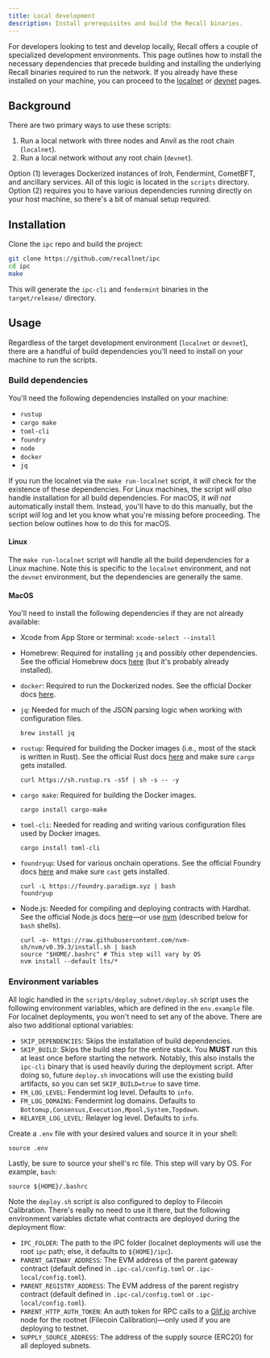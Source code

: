 ```yaml
---
title: Local development
description: Install prerequisites and build the Recall binaries.
---
```


For developers looking to test and develop locally, Recall offers a couple of specialized
development environments. This page outlines how to install the necessary dependencies that precede
building and installing the underlying Recall binaries required to run the network. If you already
have these installed on your machine, you can proceed to the
[localnet](/advanced/tools/local/localnet) or [devnet](/advanced/tools/local/devnet) pages.

## Background

There are two primary ways to use these scripts:

1. Run a local network with three nodes and Anvil as the root chain (`localnet`).
2. Run a local network without any root chain (`devnet`).

Option (1) leverages Dockerized instances of Iroh, Fendermint, CometBFT, and ancillary services. All
of this logic is located in the `scripts` directory. Option (2) requires you to have various
dependencies running directly on your host machine, so there's a bit of manual setup required.

## Installation

Clone the `ipc` repo and build the project:

```sh
git clone https://github.com/recallnet/ipc
cd ipc
make
```

This will generate the `ipc-cli` and `fendermint` binaries in the `target/release/` directory.

## Usage

Regardless of the target development environment (`localnet` or `devnet`), there are a handful of
build dependencies you'll need to install on your machine to run the scripts.

### Build dependencies

You'll need the following dependencies installed on your machine:

- `rustup`
- `cargo make`
- `toml-cli`
- `foundry`
- `node`
- `docker`
- `jq`

If you run the localnet via the `make run-localnet` script, it _will_ check for the existence of
these dependencies. For Linux machines, the script _will also_ handle installation for all build
dependencies. For macOS, it _will not_ automatically install them. Instead, you'll have to do this
manually, but the script _will_ log and let you know what you're missing before proceeding. The
section below outlines how to do this for macOS.

#### Linux

The `make run-localnet` script will handle all the build dependencies for a Linux machine. Note this
is specific to the `localnet` environment, and not the `devnet` environment, but the dependencies
are generally the same.

#### MacOS

You'll need to install the following dependencies if they are not already available:

- Xcode from App Store or terminal: `xcode-select --install`
- Homebrew: Required for installing `jq` and possibly other dependencies. See the official Homebrew
  docs [here](https://brew.sh/) (but it's probably already installed).
- `docker`: Required to run the Dockerized nodes. See the official Docker docs
  [here](https://docs.docker.com/desktop/install/mac-install).
- `jq`: Needed for much of the JSON parsing logic when working with configuration files.

  ```shell
  brew install jq
  ```

- `rustup`: Required for building the Docker images (i.e., most of the stack is written in Rust).
  See the official Rust docs [here](https://www.rust-lang.org/tools/install) and make sure `cargo`
  gets installed.

  ```shell
  curl https://sh.rustup.rs -sSf | sh -s -- -y
  ```

- `cargo make`: Required for building the Docker images.

  ```shell
  cargo install cargo-make
  ```

- `toml-cli`: Needed for reading and writing various configuration files used by Docker images.

  ```shell
  cargo install toml-cli
  ```

- `foundryup`: Used for various onchain operations. See the official Foundry docs
  [here](https://book.getfoundry.sh/getting-started/installation) and make sure `cast` gets
  installed.

  ```shell
  curl -L https://foundry.paradigm.xyz | bash
  foundryup
  ```

- Node.js: Needed for compiling and deploying contracts with Hardhat. See the official Node.js docs
  [here](https://nodejs.org/en/download)—or use [nvm](https://github.com/nvm-sh/nvm) (described
  below for `bash` shells).

  ```shell
  curl -o- https://raw.githubusercontent.com/nvm-sh/nvm/v0.39.3/install.sh | bash
  source "$HOME/.bashrc" # This step will vary by OS
  nvm install --default lts/*
  ```

### Environment variables

All logic handled in the `scripts/deploy_subnet/deploy.sh` script uses the following environment
variables, which are defined in the `env.example` file. For localnet deployments, you won't need to
set any of the above. There are also two additional optional variables:

- `SKIP_DEPENDENCIES`: Skips the installation of build dependencies.
- `SKIP_BUILD`: Skips the build step for the entire stack. You **MUST** run this at least once
  before starting the network. Notably, this also installs the `ipc-cli` binary that is used heavily
  during the deployment script. After doing so, future `deploy.sh` invocations will use the existing
  build artifacts, so you can set `SKIP_BUILD=true` to save time.
- `FM_LOG_LEVEL`: Fendermint log level. Defaults to `info`.
- `FM_LOG_DOMAINS`: Fendermint log domains. Defaults to
  `Bottomup,Consensus,Execution,Mpool,System,Topdown`.
- `RELAYER_LOG_LEVEL`: Relayer log level. Defaults to `info`.

Create a `.env` file with your desired values and source it in your shell:

```shell
source .env
```

Lastly, be sure to source your shell's rc file. This step will vary by OS. For example, `bash`:

```shell
source ${HOME}/.bashrc
```

Note the `deploy.sh` script is also configured to deploy to Filecoin Calibration. There's really no
need to use it there, but the following environment variables dictate what contracts are deployed
during the deployment flow:

- `IPC_FOLDER`: The path to the IPC folder (localnet deployments will use the root `ipc` path; else,
  it defaults to `${HOME}/ipc`).
- `PARENT_GATEWAY_ADDRESS`: The EVM address of the parent gateway contract (default defined in
  `.ipc-cal/config.toml` or `.ipc-local/config.toml`).
- `PARENT_REGISTRY_ADDRESS`: The EVM address of the parent registry contract (default defined in
  `.ipc-cal/config.toml` or `.ipc-local/config.toml`).
- `PARENT_HTTP_AUTH_TOKEN`: An auth token for RPC calls to a [Glif.io](https://api.node.glif.io/)
  archive node for the rootnet (Filecoin Calibration)—only used if you are deploying to testnet.
- `SUPPLY_SOURCE_ADDRESS`: The address of the supply source (ERC20) for all deployed subnets.
